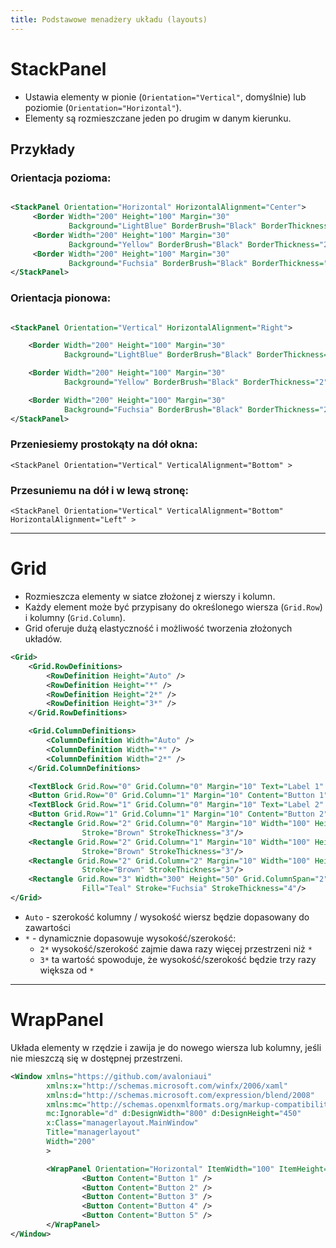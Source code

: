 ```yaml
---
title: Podstawowe menadżery układu (layouts)
---
```


# StackPanel
- Ustawia elementy w pionie (`Orientation="Vertical"`, domyślnie) lub poziomie (`Orientation="Horizontal"`).
- Elementy są rozmieszczane jeden po drugim w danym kierunku.

## Przykłady

### Orientacja pozioma:
```xml

<StackPanel Orientation="Horizontal" HorizontalAlignment="Center">
     <Border Width="200" Height="100" Margin="30"
             Background="LightBlue" BorderBrush="Black" BorderThickness="2"/>
     <Border Width="200" Height="100" Margin="30"
             Background="Yellow" BorderBrush="Black" BorderThickness="2"/>
     <Border Width="200" Height="100" Margin="30"
             Background="Fuchsia" BorderBrush="Black" BorderThickness="2"/>
</StackPanel>
```

### Orientacja pionowa:
```xml

<StackPanel Orientation="Vertical" HorizontalAlignment="Right">

    <Border Width="200" Height="100" Margin="30"
            Background="LightBlue" BorderBrush="Black" BorderThickness="2"/>

    <Border Width="200" Height="100" Margin="30"
            Background="Yellow" BorderBrush="Black" BorderThickness="2"/>

    <Border Width="200" Height="100" Margin="30"
            Background="Fuchsia" BorderBrush="Black" BorderThickness="2"/>
</StackPanel>
```

### Przeniesiemy prostokąty na dół okna:
`<StackPanel Orientation="Vertical" VerticalAlignment="Bottom" >`

### Przesuniemu na dół i w lewą stronę:
`<StackPanel Orientation="Vertical" VerticalAlignment="Bottom" HorizontalAlignment="Left" >`



---
# Grid
- Rozmieszcza elementy w siatce złożonej z wierszy i kolumn.
- Każdy element może być przypisany do określonego wiersza (`Grid.Row`) i kolumny (`Grid.Column`).
- Grid oferuje dużą elastyczność i możliwość tworzenia złożonych układów.

```xml
<Grid>
    <Grid.RowDefinitions>
        <RowDefinition Height="Auto" />
        <RowDefinition Height="*" />
        <RowDefinition Height="2*" />
        <RowDefinition Height="3*" />
    </Grid.RowDefinitions>

    <Grid.ColumnDefinitions>
        <ColumnDefinition Width="Auto" />
        <ColumnDefinition Width="*" />
        <ColumnDefinition Width="2*" />
    </Grid.ColumnDefinitions>

    <TextBlock Grid.Row="0" Grid.Column="0" Margin="10" Text="Label 1" />
    <Button Grid.Row="0" Grid.Column="1" Margin="10" Content="Button 1" />
    <TextBlock Grid.Row="1" Grid.Column="0" Margin="10" Text="Label 2" />
    <Button Grid.Row="1" Grid.Column="1" Margin="10" Content="Button 2" />
    <Rectangle Grid.Row="2" Grid.Column="0" Margin="10" Width="100" Height="50" Fill="Aqua"
                Stroke="Brown" StrokeThickness="3"/>
    <Rectangle Grid.Row="2" Grid.Column="1" Margin="10" Width="100" Height="50" Fill="Crimson"
                Stroke="Brown" StrokeThickness="3"/>
    <Rectangle Grid.Row="2" Grid.Column="2" Margin="10" Width="100" Height="50" Fill="Lime"
                Stroke="Brown" StrokeThickness="3"/>
    <Rectangle Grid.Row="3" Width="300" Height="50" Grid.ColumnSpan="2"
                Fill="Teal" Stroke="Fuchsia" StrokeThickness="4"/>
</Grid>
```
- `Auto`  - szerokość kolumny / wysokość wiersz będzie dopasowany do zawartości
- `*`     - dynamicznie dopasowuje wysokość/szerokość:
    - `2*` wysokość/szerokość zajmie dawa razy więcej przestrzeni niż `*`
    - `3*` ta wartość spowoduje, że wysokość/szerokość będzie trzy razy większa od `*`

-------
# WrapPanel
Układa elementy w rzędzie i zawija je do nowego wiersza lub kolumny, jeśli nie mieszczą się w dostępnej przestrzeni.

```xml
<Window xmlns="https://github.com/avaloniaui"
        xmlns:x="http://schemas.microsoft.com/winfx/2006/xaml"
        xmlns:d="http://schemas.microsoft.com/expression/blend/2008"
        xmlns:mc="http://schemas.openxmlformats.org/markup-compatibility/2006"
        mc:Ignorable="d" d:DesignWidth="800" d:DesignHeight="450"
        x:Class="managerlayout.MainWindow"
        Title="managerlayout"
        Width="200"
        >

        <WrapPanel Orientation="Horizontal" ItemWidth="100" ItemHeight="50">
                <Button Content="Button 1" />
                <Button Content="Button 2" />
                <Button Content="Button 3" />
                <Button Content="Button 4" />
                <Button Content="Button 5" />
        </WrapPanel>
</Window>
```






















































